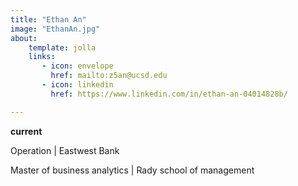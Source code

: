 ```yaml
---
title: "Ethan An"
image: "EthanAn.jpg"
about:
    template: jolla
    links:
       - icon: envelope
         href: mailto:z5an@ucsd.edu
       - icon: linkedin
         href: https://www.linkedin.com/in/ethan-an-04014828b/

---
```


**current**

Operation | Eastwest Bank  

Master of business analytics | Rady school of management
